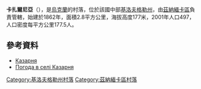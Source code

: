 {{coord|48|39|56|N|32|24|49|E|scale:100000_region:UA|display=title}}

'''卡扎爾尼亞'''（{{lang-uk|Казарня}}），是[[烏克蘭|烏克蘭]]的村落，位於該國中部[[基洛夫格勒州|基洛夫格勒州]]，由[[茲納緬卡區_(烏克蘭)|茲納緬卡區]]負責管轄，始建於1862年，面積2.8平方公里，海拔高度177米，2001年人口497，人口密度每平方公里177.5人。

==參考資料==
* [http://gska2.rada.gov.ua/pls/z7502/A005?rdat1=30.01.2010&rf7571=16786 Казарня]{{dead link|date=2017年11月 |bot=InternetArchiveBot |fix-attempted=yes }}
* [http://weather.in.ua/ua/kirovogradskaja/9722 Погода в селі Казарня] {{Wayback|url=http://weather.in.ua/ua/kirovogradskaja/9722 |date=20160305110552 }}

{{DEFAULTSORT:Казарня}}
[[Category:基洛夫格勒州村落|Category:基洛夫格勒州村落]]
[[Category:茲納緬卡區村落|Category:茲納緬卡區村落]]


{{Kirovohrad-geo-stub}}